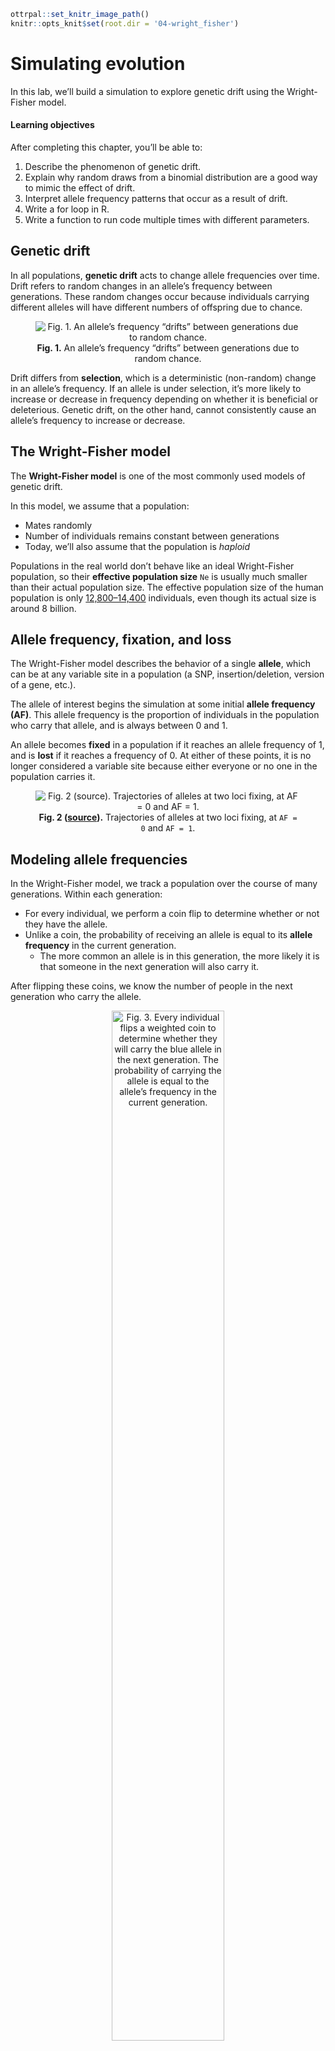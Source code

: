 
```r
ottrpal::set_knitr_image_path()
knitr::opts_knit$set(root.dir = '04-wright_fisher')
```

# Simulating evolution

In this lab, we'll build a simulation to explore genetic drift using the Wright-Fisher model.

#### Learning objectives

After completing this chapter, you'll be able to:

1. Describe the phenomenon of genetic drift.
2. Explain why random draws from a binomial distribution are a good way to mimic the effect of drift.
3. Interpret allele frequency patterns that occur as a result of drift.
4. Write a for loop in R.
5. Write a function to run code multiple times with different parameters.


## Genetic drift

In all populations, **genetic drift** acts to change allele frequencies over time. Drift refers to random changes in an allele's frequency between generations. These random changes occur because individuals carrying different alleles will have different numbers of offspring due to chance.

<center>

![**Fig. 1.** An allele's frequency "drifts" between generations due to random chance.](09-wright_fisher/images/drift.png)

</center>

Drift differs from **selection**, which is a deterministic (non-random) change in an allele's frequency. If an allele is under selection, it's more likely to increase or decrease in frequency depending on whether it is beneficial or deleterious. Genetic drift, on the other hand, cannot consistently cause an allele's frequency to increase or decrease.


## The Wright-Fisher model

The **Wright-Fisher model** is one of the most commonly used models of genetic drift.

In this model, we assume that a population:

* Mates randomly
* Number of individuals remains constant between generations
* Today, we'll also assume that the population is _haploid_

Populations in the real world don't behave like an ideal Wright-Fisher population, so their **effective population size** `Ne` is usually much smaller than their actual population size. The effective population size of the human population is only [12,800--14,400](https://www.pnas.org/content/109/44/17758) individuals, even though its actual size is around 8 billion.


## Allele frequency, fixation, and loss

The Wright-Fisher model describes the behavior of a single **allele**, which can be at any variable site in a population (a SNP, insertion/deletion, version of a gene, etc.).

The allele of interest begins the simulation at some initial **allele frequency (AF)**. This allele frequency is the proportion of individuals in the population who carry that allele, and is always between 0 and 1.

An allele becomes **fixed** in a population if it reaches an allele frequency of 1, and is **lost** if it reaches a frequency of 0. At either of these points, it is no longer considered a variable site because either everyone or no one in the population carries it.

<center>

![**Fig. 2 ([source](https://sites.radford.edu/~rsheehy/Gen_flash/popgen/)).** Trajectories of alleles at two loci fixing, at `AF = 0` and `AF = 1`.](09-wright_fisher/images/fixation.png)

</center>


## Modeling allele frequencies

In the Wright-Fisher model, we track a population over the course of many generations. Within each generation:

* For every individual, we perform a coin flip to determine whether or not they have the allele.
* Unlike a coin, the probability of receiving an allele is equal to its **allele frequency** in the current generation.
  * The more common an allele is in this generation, the more likely it is that someone in the next generation will also carry it.

After flipping these coins, we know the number of people in the next generation who carry the allele.

<center>

![**Fig. 3.** Every individual flips a weighted coin to determine whether they will carry the blue allele in the next generation. The probability of carrying the allele is equal to the allele's frequency in the current generation.](09-wright_fisher/images/coin_flips.jpg){width=65%}

</center>


## The binomial distribution

Instead of having to actually simulate all the coin flips, we can get the number of allele carriers by performing a single draw from a **binomial distribution** with size `N` (# of individual) and success probability `p = AF`. This distribution tells you how many successes you expect to see from a set of `N` independent coin flips.

If we try to draw 100,000 times from a binomial distribution with population size `100` and success probability (AF) `0.5`, it will look something like this:

```r
set.seed(5)
library(ggplot2)
data = data.frame(num = rbinom(n = 100000, size = 1000, prob = 0.5))
ggplot(data, aes(x = num/10)) +
  geom_histogram(bins = 50, color = "#757575", fill = "#8dddeb") +
  labs(x = "Number of individuals with A allele",
       y = "How often we drew this number") +
  theme_bw() +
  theme(axis.text.y = element_blank(), axis.ticks.y = element_blank())
```

The majority of the distribution lies between 48 and 52. Just as we expect based on the allele frequency, the next generation will most likely have around 48-52 individuals with the `A` allele. But because this is a random draw, there's a small chance that we might end up with many more or many fewer than that number.


## Setup

### R packages

```r
library(tidyverse)
```

### Data

We'll simulate all of our own data for this lab!


## The `rbinom` function

The basis of our simulation is R's `rbinom` function, which allows us to sample from a binomial distribution. `rbinom` takes three arguments:

* `n`: how many times we're drawing from the distribution
* `size`: the size of the population we're sampling from (i.e. `N`)
* `p`: the success probability (i.e. allele frequency)

Every generation, we'll draw **once** to produce the number of individuals carrying the `A` allele in the next generation.

Let's once again look at a population of size 100, and an `A` allele currently at `AF = 0.5`. We use `rbinom` to get the number of individuals in the next generation who will have `A`:

```r
rbinom(n = 1, size = 100, prob = 0.5)
```

***
<details> <summary> Change the `rbinom` code so that it returns the allele frequency (instead of the number of individuals). </summary>

```r
# divide by the population size to get AF
rbinom(n = 1, size = 100, prob = 0.5) / 100
```

</details>
***

***
<details> <summary> Why do we get a different number every time we run `rbinom`? </summary>

`rbinom` generates a random number between 0 and 100. Because it's random, the number it draws will be different every time we run it.

</details>
***


## Increasing population size

Currently, we're drawing from a population of 100 individuals. Now let's see what happens when we increase the population size. (Feel free to run this code block multiple times!)

```r
rbinom(n = 1, size = 10000, prob = 0.5) / 10000
```

If you run the code block above multiple times, you'll observe that the AF is much closer to 0.5 than it was with a population of size 100. This lends to our intuition that an allele's frequency fluctuates much more when a population is small, and is more stable when the population size is large.

***
<details> <summary> How does population size affect an allele's time to fixation? </summary>

As population size gets larger, the allele will take longer to fix.

</details>
***


## Simulating multiple generations

Currently, we draw _once_ from a binomial distribution to get the number of individuals in one generation who carry the allele of interest. How do we adapt this to simulate multiple generations?

***
<details> <summary> Increasing `n` (ex: `rbinom(n = 10, size = 100, prob = 0.5)`) </summary>

Increasing `n` only gives you multiple replicate draws from the same distribution.

This doesn't reflect multiple generations, because the allele frequency doesn't update between generations based on the new number of alleles -- it uses `prob = 0.5` every time.

</details>
***


## For loops

Instead of drawing multiple times from the same distribution, we can write a **for loop** to repeatedly generate and update the number of individuals with the `A` allele.

A **for loop** allows you to run some code X number of times. For example:

```r
for (i in 1:3) {
  print(i)
}
```

This for loop goes through all the values between 1 and 3, and prints each of them out.

***
<details> <summary> Modify the for loop to instead run our `rbinom` command. </summary>

```r
for (i in 1:3) {
  print(rbinom(n = 1, size = 100, prob = 0.5) / 100)
}
```

</details>
***


## Updating variables within a for loop

We also need to update the allele frequency in every iteration of the for loop. We do this by adding a `freq` variable that keeps track of the current AF:

```r
# start an initial AF of 0.5
freq <- 0.5

for (i in 1:3) {
  # run rbinom to generate the AF for the next generation
  new_freq <- rbinom(n = 1, size = 100, prob = freq) / 100
  # print new AF
  print(new_freq)
  # update `freq` in each iteration of the loop
  freq <- new_freq
}
```


## Adding a population size variable

Using the `freq` variable also gives us more flexibility than hard-coding an allele frequency into the `rbinom` command.

***
<details> <summary> Add to your code so that we also provide `Ne` (effective population size) as a variable (_without_ updating it in the for loop). </summary>

```r
# set effective population size outside of for loop
Ne <- 100
# start an initial AF of 0.5
freq <- 0.5

for (i in 1:3) {
  # run rbinom to generate the AF for the next generation
  new_freq <- rbinom(n = 1, size = Ne, prob = freq) / Ne
  # print new AF
  print(new_freq)
  # update `freq` in each iteration of the loop
  freq <- new_freq
}
```

</details>
***


## Changes in AF over generations

Try increasing the number of generations we run the simulation for. What patterns of change do you observe in the allele frequencies?

```r
Ne <- 100
freq <- 0.5

for (i in 1:20) {
  new_freq <- rbinom(n = 1, size = Ne, prob = freq) / Ne
  print(new_freq)
  freq <- new_freq
}
```

The allele frequency starts approaching either 0 or 1.


## Storing AFs in a vector

To plot how the AF changes over time, we can store the AF at each generation in a **vector**.

Vectors R's version of a list, and are formed with the `c()` function, which stands for "combine":

```r
my_vec <- c(0.5, 0.6)
my_vec
```

You can append elements to a vector called `my_vec` by running: `my_vec <- c(my_vec, new_element)`.

***
<details> <summary> Modify the code block with our for loop to create a vector for storing allele frequencies, and then append the updated AF to it every generation. </summary>

We need to create the vector **before** the for loop, and then append to the vector **within** the for loop.

```r
Ne <- 100
freq <- 0.5
# create vector to store AFs in
freq_vector <- freq

for (i in 1:20) {
  new_freq <- rbinom(n = 1, size = Ne, prob = freq) / Ne
  # add new freq to the AF vector
  freq_vector <- c(freq_vector, new_freq)
  freq <- new_freq
}

freq_vector
```

</details>
***


## Reformatting AFs for plotting

Because `ggplot` requires its input data to be formatted as a table, we have to convert `freq_vector` into some form of table (ex: a tibble or dataframe).

```r
sim_results <- tibble(af = freq_vector)
head(sim_results)
```

This table contains the information that we want on the plot's y axis. We can now add in a column containing the plot's x axis data, which is the **generation** that each AF value corresponds to.

```r
sim_results <- tibble(af = freq_vector,
                      gen = 1:21)
head(sim_results)
```

***
<details> <summary> Why does the `gens` column range from 1 to 21 (instead of 1 to 20)? </summary>

We add our starting allele frequency to `freq_vector`, and then simulate for 20 generations. This means that we end up with 21 AFs in our vector.

</details>
***


## Plotting AF trajectory

***
<details> <summary> Plot the trajectory of AFs over time with `ggplot`. </summary>

```r
ggplot(data = sim_results,
       aes(x = gen, y = af)) +
  geom_line()
```

</details>
***


## Simulating different parameters with a function

It would be nice to be able to run our Wright-Fisher simulation with different parameters -- like different starting allele frequencies, population sizes, etc. -- without having to edit the for loop code every time. We can use a **function** to generalize the code above so we can easily re-run it.

***
<details> <summary> The structure of an R function </summary>

You've already encountered many functions in R, even if you didn't realize it at the time - `rbinom`, `ggplot`, and `print` are all examples of functions. An R function has [four parts](https://www.tutorialspoint.com/r/r_functions.htm):

```
<Name> <- function(<Argument(s)>) {
  <Body>
  <return()>
}
```

* **Name** − The function is stored in your R environment as an object with this name, and you use the name to call it
* **Argument(s)** − Optional; input values that the function performs operations on
* **Body** − The code that describes what the function does
* **Return** − Optional; a `return` statement allows the function to return a value to the user. Without a return statement, you won't be able to access the function's output

</details>
***

Here's an example function that takes in three parameters for running `rbinom`, and returns the output of `rbinom`.
```
binom_sim <- function(myN, mySize, myProb) {
  output <- rbinom(myN, mySize, myProb)
  return(output)
}
```

***
<details> <summary> How do I know when to use a function? </summary>

Functions are useful whenever you have code that you want to run multiple times with slightly different parameters. If you find yourself copying over code several times and changing just a few things, you should consider writing a function instead.

</details>
***


## Creating a Wright-Fisher function

We want our function to take in parameters for the starting allele frequency, population size, and number of generations to simulate. It should return the `sim_results` dataframe so that we can plot the allele frequency trajectory.

To write a function, we can put the code that we just wrote into the function body:

```r
run_sim <- function(Ne, freq, generations) {
  
  # note how we don't define our initial parameters for Ne, freq, etc.
  # because we're passing in those parameters as arguments
  
  freq_vector <- freq
  for (i in 1:generations) {
    new_freq <- rbinom(n = 1, size = Ne, prob = freq) / Ne
    freq_vector <- c(freq_vector, new_freq)
    freq <- new_freq
  }
  
  # convert vector of AFs into a tibble for plotting
  sim_results <- tibble(afs = freq_vector,
                        gen = 1:(generations+1))
  
  # return the tibble of AFs, so that we can access the results
  return(sim_results)
}
```


## Running a function

The code block we just wrote **defines** the function (i.e., tells R what it should do). Now we can **run** the function with parameters of our choosing and plot the output:

```r
# run function
results <- run_sim(Ne = 1000, freq = 0.5, generations = 10000)

# plot output
ggplot(data = results,
       aes(x = gen, y = afs)) +
  geom_line()
```

***
<details> <summary> Run your `run_sim` function a few times with different input population sizes and AFs. How does changing these inputs affect the AF trajectories that you see? </summary>

```r
# simulate a very large population
results <- run_sim(Ne = 100000, freq = 0.5, generations = 1000)

# plot output
ggplot(data = results,
       aes(x = gen, y = afs)) +
  geom_line()

# simulate a population with AF closer to 0
results <- run_sim(Ne = 1000, freq = 0.1, generations = 1000)

# plot output
ggplot(data = results,
       aes(x = gen, y = afs)) +
  geom_line()
```

In general, decreasing the population size or shifting the starting AF away from 0.5 will decrease the time to fixation for an allele.

</details>
***


## Conclusion

In this lab, we built a Wright-Fisher simulation for one allele, allowing us to track how we expect its frequency to change over time under the principles of genetic drift.

* Within each simulated generation, we drew the number of allele carriers in the next generation from a **binomial distribution**.
<br></br>
* We performed these AF draws within a **for loop**, allowing us to update the current AF with each new generation.
<br></br>
* Finally, we wrapped our Wright-Fisher simulation code into a **function**, allowing us to easily re-run our simulation with different parameters for the starting AF, population size, and number of generations to simulate for.
<br></br>
* We observed that smaller population sizes and more extreme AFs (closer to 0 or 1) generally decrease an allele's time to fixation.

This simple simulation forms the core of most models used in evolutionary genetics research, which often extend this model to simulate more complex phenomena (such as different forms of selection).


## Homework

One way to extend our simple Wright-Fisher model is to add in selection as a parameter. Selection affects our model by altering the probability of sampling our allele of interest each generation (e.g., positive selection increases the probability, and negative selection decreases it).

Previously, we assumed that this probability was equivalent to the allele's frequency, or $p = \frac{i}{N_e}$, where $N_e$ is the population size and $i$ is the number of individuals who carry the allele.

For the purposes of this homework, we assume that in a model with selection, this probability is instead:

$$
p = \frac{i(1 + s)}{N_e - i + i(1+s)}
$$

where $s$ is the **selection coefficient**, and ranges from `-1` to `1`.

***
<details> <summary> What does this probability become in the absence of selection (i.e., when $s = 0$)? </summary>

The probability becomes $\frac{i}{N_e}$, which is the same as the allele frequency.

</details>
***

#### Learning Objectives

* Practice writing functions in R
* Interpret allele frequency trajectories under selection and drift

#### Assignment

In the code block below, modify your `run_sim` function so that it takes in a selection coefficient `s` as a parameter. Run the simulation a few times with and without (`s = 0`) selection, but keeping other parameters the same (`Ne = 10000`, `freq = 0.5`, `generations = 10000`). What do you notice about the allele frequency trajectories?

Note that most selection coefficients are thought to be [extremely small](https://journals.plos.org/plosgenetics/article/figure?id=10.1371/journal.pgen.1004697.g002) -- the largest known selection coefficients in humans are around [0.05](https://elifesciences.org/articles/63177).

***
<details> <summary> Solution </summary>

```r
# simulation function with selection
run_sim_selection <- function(Ne, freq, generations, s) {
  
  freq_vector <- freq
  for (i in 1:generations) {
    # calculate p, the probability of sampling the allele, based on s
    i <- freq * Ne # number of individuals who currently carry the allele
    p <- i*(1+s) / (Ne - i + i*(1+s))
    
    # prob is now `p`, rather than `freq`
    new_freq <- rbinom(n = 1, size = Ne, prob = p) / Ne
    freq_vector <- c(freq_vector, new_freq)
    freq <- new_freq
  }
  
  # convert vector of AFs into a tibble for plotting
  sim_results <- tibble(afs = freq_vector,
                        gen = 1:(generations+1))
  
  # return the tibble of AFs, so that we can access the results
  return(sim_results)
}
```

Run and plot the simulation with selection:

```r
results <- run_sim_selection(Ne = 10000,
                             freq = 0.5,
                             generations = 10000,
                             s = -0.001)
ggplot() +
  geom_line(data = results, aes(x = gen, y = afs)) +
  ylim(0, 1) +
  ylab("Allele frequency") +
  xlab("Generation") +
  ggtitle("Simulation with selection") +
  theme(plot.title = element_text(hjust = 0.5)) # to center the title
```

Run and plot the simulation without selection:

```r
results <- run_sim_selection(Ne = 10000,
                             freq = 0.5,
                             generations = 10000,
                             s = 0)
ggplot() +
  geom_line(data = results, aes(x = gen, y = afs)) +
  ylim(0, 1) +
  ylab("Allele frequency") +
  xlab("Generation") +
  ggtitle("Simulation without selection") +
  theme(plot.title = element_text(hjust = 0.5)) # to center the title
```

We observe that selection tends to decrease the time it takes for an allele to either fix or go extinct, because it directionally biases the probability of sampling that allele. Decreasing the absolute value of the selection coefficient will make the simulation behave more like drift.

</details>
***